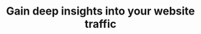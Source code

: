 ---
title: "Gain deep insights into your website traffic"
sub_title: "How it work"
details: "Intuitive header builder–choose a pre-built header or create a custom layout 
that perfectly suits your needs."
items:
  - text: "Automated content repurposing"
    icon: "/assets/imgs/icon/icon-s-33.png"
  - text: "Personalized text sequences"
    icon: "/assets/imgs/icon/icon-s-34.png"
  - text: "Get task completed by your members"
    icon: "/assets/imgs/icon/icon-s-35.png"
---